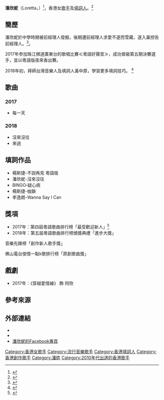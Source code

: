 '''潘欣妮'''（Loretta，{{bd|1995年|3月18日|}}）<ref>{{web reference|URL=http://orientaldaily.on.cc/cnt/entertainment/20170727/00282_009.html|title=潘欣妮失戀專家 闖樂壇|work=東方日報|year=2017年|date=7月27日|access-date=2017-12-29|archive-date=2019-03-27|archive-url=https://web.archive.org/web/20190327101842/https://orientaldaily.on.cc/cnt/entertainment/20170727/00282_009.html|dead-url=no}}</ref>，香港女[[歌手|歌手]]及[[填詞人|填詞人]]。<ref>{{Cite web |url=https://hk.on.cc/hk/bkn/cnt/entertainment/20171205/bkn-20171205051516131-1205_00862_001.html |title=潘欣妮做唱作人　想拜陳少琪做師父 |access-date=2019-03-27 |archive-date=2019-03-27 |archive-url=https://web.archive.org/web/20190327091349/https://hk.on.cc/hk/bkn/cnt/entertainment/20171205/bkn-20171205051516131-1205_00862_001.html |dead-url=no }}</ref>

== 簡歷 ==
潘欣妮於中學時期被前經理人發掘，後期遭前經理人求愛不遂而雪藏，遂入稟控告前經理人。<ref>{{web reference|URL=http://paper.wenweipo.com/2017/05/03/EN1705030001.htm|title=逾百人中獲選感幸運 潘欣妮寫勵志歌幫青年人發聲|work=香港文匯報|year=2017年|date=5月3日|access-date=2017-12-29|archive-date=2017-12-30|archive-url=https://web.archive.org/web/20171230061251/http://paper.wenweipo.com/2017/05/03/EN1705030001.htm|dead-url=no}}</ref>。

2017年參加珠江頻道廣東台的歌唱比賽≪粵語好聲音≫，成功晉級第五期決賽選手，並以粵語版夜來香出賽。

2018年初，拜師台灣音樂人及填詞人黃中原，學習更多填詞技巧。
<ref>{{web reference|URL=http://hk.on.cc/hk/bkn/cnt/entertainment/20180409/mobile/bkn-20180409064708722-0409_00862_001.html|title=睇騷有驚喜！潘欣妮行運拜名師|work=東網|year=2018年|date=4月9日|access-date=2018-05-28|archive-date=2018-05-29|archive-url=https://web.archive.org/web/20180529054100/http://hk.on.cc/hk/bkn/cnt/entertainment/20180409/mobile/bkn-20180409064708722-0409_00862_001.html|dead-url=no}}</ref>

== 歌曲 ==
=== 2017 ===
* 每一天

===2018 ===
* 沒來沒往
* 來過

== 填詞作品 ==

* 楊斯捷-不説再見 粵語版
* 潘欣妮-沒來沒往 
* BINGO‐疑心病
* 楊斯捷-枷鎖
*李逸朗-Wanna Say I Can

== 獎項 ==
* 2017年：第四屆粵語歌曲排行榜「最受歡迎新人」<ref>{{web reference|URL=http://news.xhby.net/system/2017/12/18/030774886.shtml|title=粤語歌曲排行榜頒獎典禮 BOP Bingo 潘欣妮獲獎|work=新華報業網|year=2017年|date=12月18日|access-date=2017-12-29|archive-date=2017-12-30|archive-url=https://web.archive.org/web/20171230114500/http://news.xhby.net/system/2017/12/18/030774886.shtml|dead-url=no}}</ref>
*2018年：第五屆粵語歌曲排行榜頒獎典禮「進步大獎」

音樂先鋒榜「創作新人歌手獎」

佛山電台俊情一點k歌排行榜「原創歌曲獎」

== 戲劇 ==
* 2017年：《穿越愛情線》 飾 阿欣

==參考來源==
{{reflist}}

== 外部連結 ==
* {{instagram|lr_berries}}
* {{facebook|Loretta.NP}}
* [https://www.facebook.com/Loretta.YN/ 潘欣妮的Facebook專頁]<references />

[[Category:香港女歌手|Category:香港女歌手]]
[[Category:流行音樂歌手|Category:流行音樂歌手]]
[[Category:香港填詞人|Category:香港填詞人]]
[[Category:香港創作歌手|Category:香港創作歌手]]
[[Category:潘姓|Category:潘姓]]
[[Category:2010年代出道的香港歌手|Category:2010年代出道的香港歌手]]